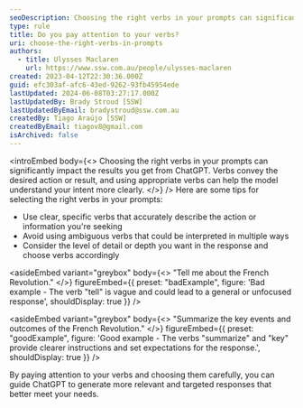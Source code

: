 ```yaml
---
seoDescription: Choosing the right verbs in your prompts can significantly impact the results you get from ChatGPT, helping the model understand your intent more clearly.
type: rule
title: Do you pay attention to your verbs?
uri: choose-the-right-verbs-in-prompts
authors:
  - title: Ulysses Maclaren
    url: https://www.ssw.com.au/people/ulysses-maclaren
created: 2023-04-12T22:30:36.000Z
guid: efc303af-afc6-43ed-9262-93fb45954ede
lastUpdated: 2024-06-08T03:27:17.000Z
lastUpdatedBy: Brady Stroud [SSW]
lastUpdatedByEmail: bradystroud@ssw.com.au
createdBy: Tiago Araújo [SSW]
createdByEmail: tiagov8@gmail.com
isArchived: false
---
```


<introEmbed
  body={<>
Choosing the right verbs in your prompts can significantly impact the results you get from ChatGPT. Verbs convey the desired action or result, and using appropriate verbs can help the model understand your intent more clearly.
  </>}
/>
Here are some tips for selecting the right verbs in your prompts:

- Use clear, specific verbs that accurately describe the action or information you're seeking
- Avoid using ambiguous verbs that could be interpreted in multiple ways
- Consider the level of detail or depth you want in the response and choose verbs accordingly

<asideEmbed
  variant="greybox"
  body={<>
    "Tell me about the French Revolution."
  </>}
  figureEmbed={{
    preset: "badExample",
    figure: 'Bad example - The verb "tell" is vague and could lead to a general or unfocused response',
    shouldDisplay: true
  }}
/>

<asideEmbed
  variant="greybox"
  body={<>
    "Summarize the key events and outcomes of the French Revolution."
  </>}
  figureEmbed={{
    preset: "goodExample",
    figure: 'Good example - The verbs "summarize" and "key" provide clearer instructions and set expectations for the response.',
    shouldDisplay: true
  }}
/>

By paying attention to your verbs and choosing them carefully, you can guide ChatGPT to generate more relevant and targeted responses that better meet your needs.
